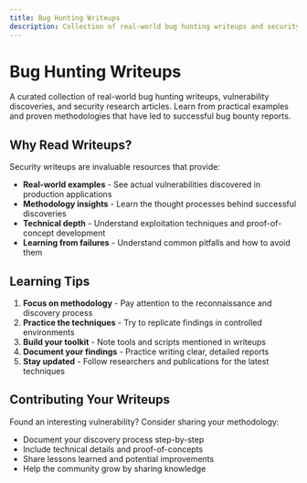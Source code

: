 ```yaml
---
title: Bug Hunting Writeups
description: Collection of real-world bug hunting writeups and security research articles
---
```



# Bug Hunting Writeups

A curated collection of real-world bug hunting writeups, vulnerability discoveries, and security research articles. Learn from practical examples and proven methodologies that have led to successful bug bounty reports.

## Why Read Writeups?

Security writeups are invaluable resources that provide:
- **Real-world examples** - See actual vulnerabilities discovered in production applications
- **Methodology insights** - Learn the thought processes behind successful discoveries
- **Technical depth** - Understand exploitation techniques and proof-of-concept development
- **Learning from failures** - Understand common pitfalls and how to avoid them

<BugHuntingWriteups />

## Learning Tips

1. **Focus on methodology** - Pay attention to the reconnaissance and discovery process
2. **Practice the techniques** - Try to replicate findings in controlled environments
3. **Build your toolkit** - Note tools and scripts mentioned in writeups
4. **Document your findings** - Practice writing clear, detailed reports
5. **Stay updated** - Follow researchers and publications for the latest techniques

## Contributing Your Writeups

Found an interesting vulnerability? Consider sharing your methodology:
- Document your discovery process step-by-step
- Include technical details and proof-of-concepts
- Share lessons learned and potential improvements
- Help the community grow by sharing knowledge


